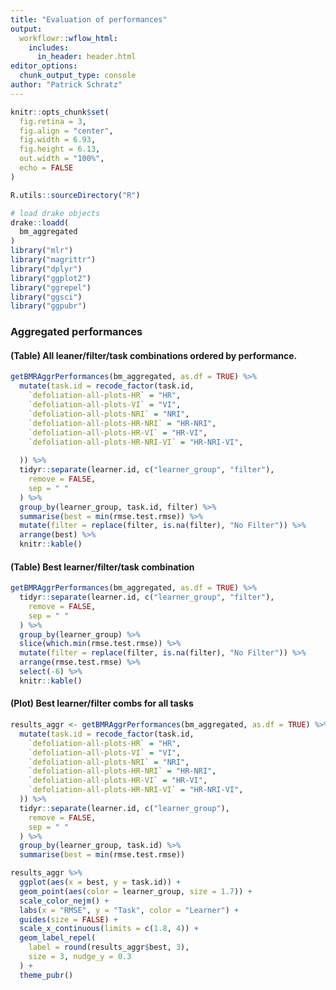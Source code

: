 ```yaml
---
title: "Evaluation of performances"
output: 
  workflowr::wflow_html:
    includes:
      in_header: header.html
editor_options:
  chunk_output_type: console
author: "Patrick Schratz"
---
```


```r
knitr::opts_chunk$set(
  fig.retina = 3,
  fig.align = "center",
  fig.width = 6.93,
  fig.height = 6.13,
  out.width = "100%",
  echo = FALSE
)

R.utils::sourceDirectory("R")

# load drake objects
drake::loadd(
  bm_aggregated
)
library("mlr")
library("magrittr")
library("dplyr")
library("ggplot2")
library("ggrepel")
library("ggsci")
library("ggpubr")
```

### Aggregated performances

#### (Table) All leaner/filter/task combinations ordered by performance.

```r
getBMRAggrPerformances(bm_aggregated, as.df = TRUE) %>%
  mutate(task.id = recode_factor(task.id,
    `defoliation-all-plots-HR` = "HR",
    `defoliation-all-plots-VI` = "VI",
    `defoliation-all-plots-NRI` = "NRI",
    `defoliation-all-plots-HR-NRI` = "HR-NRI",
    `defoliation-all-plots-HR-VI` = "HR-VI",
    `defoliation-all-plots-HR-NRI-VI` = "HR-NRI-VI",
    
  )) %>%
  tidyr::separate(learner.id, c("learner_group", "filter"),
    remove = FALSE,
    sep = " "
  ) %>%
  group_by(learner_group, task.id, filter) %>%
  summarise(best = min(rmse.test.rmse)) %>%
  mutate(filter = replace(filter, is.na(filter), "No Filter")) %>%
  arrange(best) %>%
  knitr::kable()
```

#### (Table) Best learner/filter/task combination

```r
getBMRAggrPerformances(bm_aggregated, as.df = TRUE) %>%
  tidyr::separate(learner.id, c("learner_group", "filter"),
    remove = FALSE,
    sep = " "
  ) %>%
  group_by(learner_group) %>%
  slice(which.min(rmse.test.rmse)) %>%
  mutate(filter = replace(filter, is.na(filter), "No Filter")) %>%
  arrange(rmse.test.rmse) %>%
  select(-6) %>%
  knitr::kable()
```

#### (Plot) Best learner/filter combs for all tasks

```r
results_aggr <- getBMRAggrPerformances(bm_aggregated, as.df = TRUE) %>%
  mutate(task.id = recode_factor(task.id,
    `defoliation-all-plots-HR` = "HR",
    `defoliation-all-plots-VI` = "VI",
    `defoliation-all-plots-NRI` = "NRI",
    `defoliation-all-plots-HR-NRI` = "HR-NRI",
    `defoliation-all-plots-HR-VI` = "HR-VI",
    `defoliation-all-plots-HR-NRI-VI` = "HR-NRI-VI",
  )) %>%
  tidyr::separate(learner.id, c("learner_group"),
    remove = FALSE,
    sep = " "
  ) %>%
  group_by(learner_group, task.id) %>%
  summarise(best = min(rmse.test.rmse))

results_aggr %>%
  ggplot(aes(x = best, y = task.id)) +
  geom_point(aes(color = learner_group, size = 1.7)) +
  scale_color_nejm() +
  labs(x = "RMSE", y = "Task", color = "Learner") +
  guides(size = FALSE) +
  scale_x_continuous(limits = c(1.8, 4)) +
  geom_label_repel(
    label = round(results_aggr$best, 3),
    size = 3, nudge_y = 0.3
  ) +
  theme_pubr()
```
